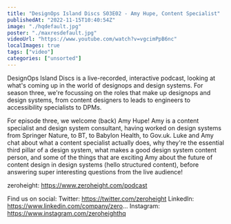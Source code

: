 ```yaml
---
title: "DesignOps Island Discs S03E02 - Amy Hupe, Content Specialist"
publishedAt: "2022-11-15T10:40:54Z"
image: "./hqdefault.jpg"
poster: "./maxresdefault.jpg"
videoUrl: "https://www.youtube.com/watch?v=vgcimPpB6nc"
localImages: true
tags: ["video"]
categories: ["unsorted"]
---
```


DesignOps Island Discs is a live-recorded, interactive podcast, looking at what's coming up in the world of designops and design systems. For season three, we're focussing on the roles that make up designops and design systems, from content designers to leads to engineers to accessibility specialists to DPMs.

For episode three, we welcome (back) Amy Hupe! Amy is a content specialist and design system consultant, having worked on design systems from Springer Nature, to BT, to Babylon Health, to Gov.uk. Luke and Amy chat about what a content specialist actually does, why they're the essential third pillar of a design system, what makes a good design system content person, and some of the things that are exciting Amy about the future of content design in design systems (hello structured content), before answering super interesting questions from the live audience!

zeroheight: https://www.zeroheight.com/podcast

Find us on social:
Twitter: https://twitter.com/zeroheight
LinkedIn: https://www.linkedin.com/company/zero...
Instagram: https://www.instagram.com/zeroheighthq
